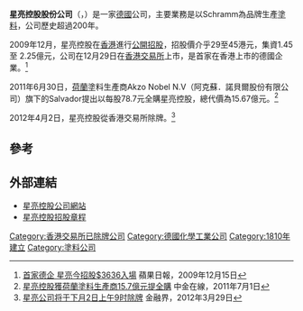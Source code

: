 '''星亮控股股份公司'''（{{lang-en|Schramm Holding AG}}，{{sehk2|0955}}）是一家[[德國|德國]]公司，主要業務是以Schramm為品牌生產[[塗料|塗料]]，公司歷史超過200年。

2009年12月，星亮控股在[[香港|香港]]進行[[公開招股|公開招股]]，招股價介乎29至45港元，集資1.45至 2.25億元，公司在12月29日在[[香港交易所|香港交易所]]上市，是首家在香港上市的德國企業。<ref>[http://hk.apple.nextmedia.com/template/apple/art_main.php?iss_id=20091215&sec_id=15307&art_id=13524978 首家德企 星亮今招股$3636入場] 蘋果日報，2009年12月15日</ref> 

2011年6月30日，[[荷蘭|荷蘭]]塗料生產商Akzo Nobel N.V（阿克蘇．諾貝爾股份有限公司）旗下的Salvador提出以每股78.7元全購星亮控股，總代價為15.67億元。<ref>[http://www5.cnfol.com/big5/hkstock.cnfol.com/110701/132,1357,10180939,00.shtml 星亮控股獲荷蘭塗料生產商15.7億元提全購]{{dead link|date=2018年3月 |bot=InternetArchiveBot |fix-attempted=yes }} 中金在線，2011年7月1日</ref> 

2012年4月2日，星亮控股從香港交易所除牌。<ref>[http://hk.jrj.com.cn/2012/03/29102012613070.shtml 星亮公司将于下月2日上午9时除牌] {{Wayback|url=http://hk.jrj.com.cn/2012/03/29102012613070.shtml |date=20200624182224 }} 金融界，2012年3月29日</ref> 

==參考==
{{reflist}}

==外部連結==
*[http://www.schramm-holding.com/ 星亮控股公司網站] {{Wayback|url=http://www.schramm-holding.com/ |date=20200624182310 }}
*[http://www.hkexnews.hk/listedco/listconews/sehk/20091215/LTN20091215014_C.HTM 星亮控股招股章程] {{Wayback|url=http://www.hkexnews.hk/listedco/listconews/sehk/20091215/LTN20091215014_C.HTM |date=20110908041438 }}

[[Category:香港交易所已除牌公司|Category:香港交易所已除牌公司]]
[[Category:德國化學工業公司|Category:德國化學工業公司]]
[[Category:1810年建立|Category:1810年建立]]
[[Category:塗料公司|Category:塗料公司]]